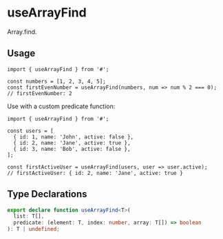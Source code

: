 # useArrayFind

<HookInfo category="Array" exportSize="Might vary, will be calculated on production" lastChanged="Will be updated based on git history" />

Array.find.

## Usage

```tsx
import { useArrayFind } from '#';

const numbers = [1, 2, 3, 4, 5];
const firstEvenNumber = useArrayFind(numbers, num => num % 2 === 0);
// firstEvenNumber: 2
```

Use with a custom predicate function:

```tsx
import { useArrayFind } from '#';

const users = [
  { id: 1, name: 'John', active: false },
  { id: 2, name: 'Jane', active: true },
  { id: 3, name: 'Bob', active: false },
];

const firstActiveUser = useArrayFind(users, user => user.active);
// firstActiveUser: { id: 2, name: 'Jane', active: true }
```

## Type Declarations

```typescript
export declare function useArrayFind<T>(
  list: T[],
  predicate: (element: T, index: number, array: T[]) => boolean
): T | undefined;
```

